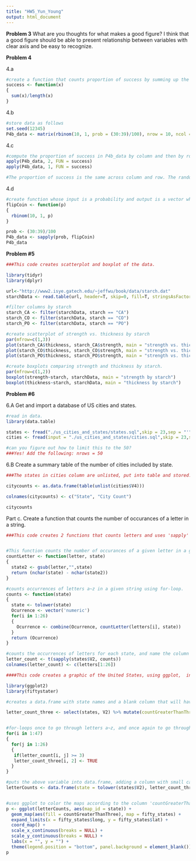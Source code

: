 ```yaml
---
title: "HW5_Yun_Young"
output: html_document
---
```


**Problem 3**
What are you thoughts for what makes a good figure?
I think that a good figure should be able to present relationship between variables with clear axis and be easy to recognize.

**Problem 4**

4.a
```r
#create a function that counts proportion of success by summing up the input and dividing by the length.
success <- function(x)
{
  sum(x)/length(x)
}

```
4.b
```r
#store data as follows
set.seed(12345)
P4b_data <- matrix(rbinom(10, 1, prob = (30:39)/100), nrow = 10, ncol = 10)

```

4.c

```r
#compute the proportion of success in P4b_data by column and then by row
apply(P4b_data, 2, FUN = success)
apply(P4b_data, 1, FUN = success)

#The proportion of success is the same across column and row. The random draws were all identical.
```

4.d
```r
#create function whose input is a probability and output is a vector whose elements are the outcomes of 10 flips of a coin. Then, use sapply to generate 10 coin flips for each probability.
flipCoin <- function(p)
{
  rbinom(10, 1, p)
}

prob <- (30:39)/100
P4b_data <- sapply(prob, flipCoin)
P4b_data

```

**Problem #5**
```r
###This code creates scatterplot and boxplot of the data.

library(tidyr)
library(dplyr)

url<-"http://www2.isye.gatech.edu/~jeffwu/book/data/starch.dat"
starchData <- read.table(url, header=T, skip=0, fill=T, stringsAsFactors = F)

#filter columns by starch
starch_CA <- filter(starchData, starch == "CA")
starch_CO <- filter(starchData, starch == "CO")
starch_PO <- filter(starchData, starch == "PO")

#create scatterplot of strength vs. thickness by starch
par(mfrow=c(1,3))
plot(starch_CA$thickness, starch_CA$strength, main = "strength vs. thickness of CA")
plot(starch_CO$thickness, starch_CO$strength, main = "strength vs. thickness of CO")
plot(starch_PO$thickness, starch_PO$strength, main = "strength vs. thickness of PO")

#create boxplots comparing strength and thickness by starch.
par(mfrow=c(1,2))
boxplot(strength~starch, starchData, main = "strength by starch")
boxplot(thickness~starch, starchData, main = "thickness by starch")


```


**Problem #6**

6.A Get and import a database of US cities and states.
```r
#read in data.
library(data.table)

states <- fread("./us_cities_and_states/states.sql",skip = 23,sep = "'", sep2 = ",", header = F, select = c(2,4))
cities <- fread(input = "./us_cities_and_states/cities.sql",skip = 23,sep = "'", sep2 = ",", header = F, select = c(2,4))

#can you figure out how to limit this to the 50? 
###Yes! Add the following: nrows = 50


```

6.B Create a summary table of the number of cities included by state.
```r
###The states in cities column are unlisted, put into table and stored. By doing this, we obtain frequency of the states in the cities column.

citycounts <- as.data.frame(table(unlist(cities$V4)))

colnames(citycounts) <- c("State", "City Count")

citycounts

```

Part c. Create a function that counts the number of occurances of a letter in a string.
```r
###This code creates 2 functions that counts letters and uses 'sapply' to generate counts for each of the states.


#This function counts the number of occurances of a given letter in a given string.
countLetter <- function(letter, state)
{
  state2 <- gsub(letter,"",state)
  return (nchar(state) - nchar(state2))
}

#counts occurrences of letters a~z in a given string using for-loop.
counts <- function(state)
{
  state <- tolower(state)
  Ocurrence <- vector('numeric')
  for(i in 1:26)
  {
    Ocurrence <- combine(Ocurrence, countLetter(letters[i], state))
  }
  return (Ocurrence)
}

#counts the occurrences of letters for each state, and name the column with letters
letter_count <- t(sapply(states$V2, counts))
colnames(letter_count) <- c(letters[1:26])
```

```r
####This code creates a graphic of the United States, using ggplot,  in which the states with 3 or more recurring letters are colored.

library(ggplot2)
library(fiftystater)

#creates a data.frame with state names and a blank column that will have 'TRUE' value if the states name has more than or equal to 3 recurring letters.

letter_count_three <- select(states, V2) %>% mutate(countGreaterThanThree = NA)


#for-loops once to go through letters a~z, and once again to go through 50 states, and fills the variable with 'TRUE' if the state had more than or equal to 3 recurring letters
for(i in 1:47)
{
  for(j in 1:26)
  {
   if(letter_count[i, j] >= 3)
   letter_count_three[i, 2] <- TRUE
  }
}

#puts the above variable into data.frame, adding a column with small case state names.
letterCounts <- data.frame(state = tolower(states$V2), letter_count_three)


#uses ggplot to color the maps according to the column 'countGreaterThanTree'
p <- ggplot(letterCounts, aes(map_id = state)) +
  geom_map(aes(fill = countGreaterThanThree), map = fifty_states) +
  expand_limits(x = fifty_states$long, y = fifty_states$lat) +
  coord_map() +
  scale_x_continuous(breaks = NULL) + 
  scale_y_continuous(breaks = NULL) +
  labs(x = "", y = "") +
  theme(legend.position = "bottom", panel.background = element_blank())
p

```